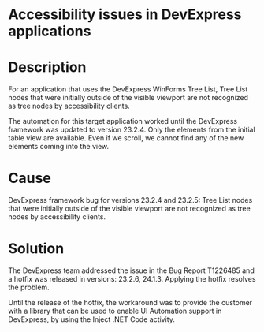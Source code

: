 ﻿# Accessibility issues in DevExpress applications

# Description

For an application that uses the DevExpress WinForms Tree List, Tree List nodes that
                were initially outside of the visible viewport are not recognized as tree nodes by
                accessibility clients.

The automation for this target application worked until the DevExpress framework was
                updated to version 23.2.4. Only the elements from the initial table view are
                available. Even if we scroll, we cannot find any of the new elements coming into the
                view.

# Cause

DevExpress framework bug for versions 23.2.4 and 23.2.5: Tree List nodes that were initially outside of
                    the visible viewport are not recognized as tree nodes by accessibility
                    clients.

# Solution

The DevExpress team addressed the issue in the Bug Report T1226485 and a hotfix was
                released in versions: 23.2.6, 24.1.3. Applying the hotfix resolves the problem.

Until the release of the hotfix, the workaround was to provide the customer with a
                library that can be used to enable UI Automation support in DevExpress, by using the
                    Inject .NET Code activity.
